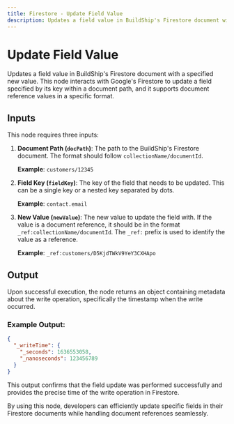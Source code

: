 ```yaml
---
title: Firestore - Update Field Value
description: Updates a field value in BuildShip's Firestore document with a given object
---
```



# Update Field Value
Updates a field value in BuildShip's Firestore document with a specified new value. This node interacts with Google's Firestore to update a field specified by its key within a document path, and it supports document reference values in a specific format.

<Node id="@buildship/buildship-update-firestore-field-value" version="1.2.0" />

## Inputs
This node requires three inputs:

1. **Document Path (`docPath`)**: The path to the BuildShip's Firestore document. The format should follow `collectionName/documentId`.

   **Example**: `customers/12345`
   
2. **Field Key (`fieldKey`)**: The key of the field that needs to be updated. This can be a single key or a nested key separated by dots.

   **Example**: `contact.email`
   
3. **New Value (`newValue`)**: The new value to update the field with. If the value is a document reference, it should be in the format `_ref:collectionName/documentId`. The `_ref:` prefix is used to identify the value as a reference.

   **Example**: `_ref:customers/D5KjdTWkV9YeY3CXHApo`
   
## Output
Upon successful execution, the node returns an object containing metadata about the write operation, specifically the timestamp when the write occurred.

### Example Output:
```json
{
  "_writeTime": {
    "_seconds": 1636553058,
    "_nanoseconds": 123456789
  }
}
```

This output confirms that the field update was performed successfully and provides the precise time of the write operation in Firestore.

By using this node, developers can efficiently update specific fields in their Firestore documents while handling document references seamlessly.